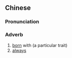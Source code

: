 {{also|生来}}
==Chinese==
{{zh-forms|s=生来}}

===Pronunciation===
{{zh-pron
|m=shēnglái
|c=sang1 loi4
|mn=qz:sng-lâi/xm,zz:seng-lâi
|cat=adv
}}

===Adverb===
{{zh-adv}}

# [[born]] with (a particular trait)
# [[always]]